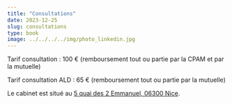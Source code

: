 ```yaml
---
title: "Consultations"
date: 2023-12-25
slug: consultations
type: book
image: ../../../../img/photo_linkedin.jpg
---
```


Tarif consultation : 100 € (remboursement tout ou partie par la CPAM et par la mutuelle)

Tarif consultation ALD : 65 € (remboursement tout ou partie par la mutuelle)

Le cabinet est situé au [5 quai des 2 Emmanuel, 06300 Nice](https://www.google.com/maps/place//data=!4m2!3m1!1s0x12cddab8af34eef5:0xc661cf3ccb078d18?sa=X&ved=2ahUKEwib7uubsaqDAxVVVaQEHXB4Ce8Q4kB6BAgOEA).

